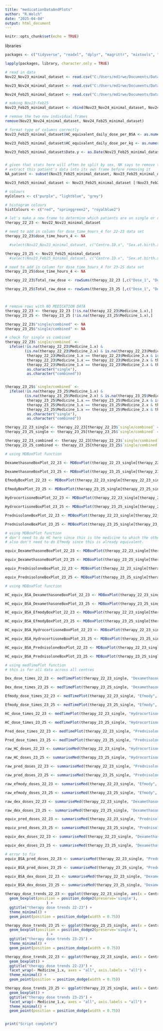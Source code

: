 ```yaml
---
title: "medicationDataAndPlots"
author: "R.Welch"
date: "2025-04-04"
output: html_document
---
```


```r
knitr::opts_chunk$set(echo = TRUE)
```
libraries
```r
packages <- c("tidyverse", "readxl", "dplyr", "magrittr", "mixtools", "emmeans", "readr","data.table", "lubridate", "ggplot2", "skimr", "ggstatsplot","summarytools", "knitr", "here", "ggthemes", "Amelia", "tidyr", "naniar", "stringr", "janitor", "ggbreak", "patchwork", "plotrix", "viridis", "hrbrthemes", "showtext")

lapply(packages, library, character.only = TRUE)
```

```r
# read in data
Nov22_Nov23_minimal_dataset <- read.csv("C:/Users/md1rwe/Documents/Data extractions from I-CAH/Feb 2025/SDM_stats/data/Nov22-Nov23.csv", header=T, na.strings= c("", "NA"))

Nov23_Nov24_minimal_dataset <- read.csv("C:/Users/md1rwe/Documents/Data extractions from I-CAH/Feb 2025/SDM_stats/data/Nov23-Nov24.csv", header=T, na.strings= c("", "NA"))

Nov24_Feb25_minimal_dataset <- read.csv("C:/Users/md1rwe/Documents/Data extractions from I-CAH/Feb 2025/SDM_stats/data/Feb25-Nov24.csv", header=T, na.strings= c("", "NA"))

# making Nov23-Feb25
Nov23_Feb25_minimal_dataset <- rbind(Nov23_Nov24_minimal_dataset, Nov24_Feb25_minimal_dataset)

# remove the two now individual frames
remove(Nov23_Nov24_minimal_dataset, Nov24_Feb25_minimal_dataset)

# format type of columns correctly
Nov23_Feb25_minimal_dataset$HC_equivalent_daily_dose_per_BSA <- as.numeric(Nov23_Feb25_minimal_dataset$HC_equivalent_daily_dose_per_BSA)

Nov23_Feb25_minimal_dataset$HC_equivalent_daily_dose_per_kg <- as.numeric(Nov23_Feb25_minimal_dataset$HC_equivalent_daily_dose_per_kg)

Nov23_Feb25_minimal_dataset$Date.y <- as.Date(Nov23_Feb25_minimal_dataset$Date.y, format = "%d/%m/%Y")


# given that stats here will often be split by sex, NK says to remove the single 'Not Assigned' (add note of this patient's data) to make plots easier to read. They're in the Nov23-Feb25 dataframe
# extract this patient's data into its own frame before removing it
NA_patient <- subset(Nov23_Feb25_minimal_dataset, Nov23_Feb25_minimal_dataset$Sex.at.birth.x == "Not Assigned")

Nov23_Feb25_minimal_dataset <- Nov23_Feb25_minimal_dataset [!Nov23_Feb25_minimal_dataset$Sex.at.birth.x == "Not Assigned",]

# colours
myColours <- c("purple", "lightblue", "grey")

# histogram colours
histColours <- c("red", "springgreen2", "royalblue2")
```

```r
# let's make a new frame to determine which patients are on single or combined therapies:
therapy_22_23 <- Nov22_Nov23_minimal_dataset

# need to add in column for dose_time_hours_4 for 22-23 data set
therapy_22_23$dose_time_hours_4 <- NA

  #select(Nov22_Nov23_minimal_dataset, c("Centre.ID.x", "Sex.at.birth.x", "CO.ID.x",  "Medicine_1.x", "Dose_1", "Standardised.doses_1", "Medicine_2.x", "Dose_2", "Standardised.doses_2", "Medicine_3.x", "Dose_3", "Standardised.doses_3", "Medicine_4.x", "Dose_4", "Standardised.doses_4", "HC_equivalent_daily_dose_1_1"))

therapy_23_25 <- Nov23_Feb25_minimal_dataset
  #select(Nov23_Feb25_minimal_dataset, c("Centre.ID.x", "Sex.at.birth.x", "CO.ID.x", "Medicine_1.x", "Dose_1", "Standardised.doses_1", "Medicine_2.x", "Dose_2", "Standardised.doses_2", "Medicine_3.x", "Dose_3", "Standardised.doses_3", "Medicine_4.x", "Dose_4", "Standardised.doses_4", "HC_equivalent_daily_dose_1_1"))

# need to add in column for dose_time_hours_4 for 23-25 data set
therapy_23_25$dose_time_hours_4 <- NA

therapy_22_23$Total_raw_dose <- rowSums(therapy_22_23 [,c("Dose_1", "Dose_2", "Dose_3", "Dose_4")], na.rm =TRUE)

therapy_23_25$Total_raw_dose <- rowSums(therapy_23_25 [,c("Dose_1", "Dose_2", "Dose_3", "Dose_4")], na.rm =TRUE)



# remove rows with NO MEDICATION DATA
therapy_22_23 <- therapy_22_23 [!is.na(therapy_22_23$Medicine_1.x),]
therapy_23_25 <- therapy_23_25 [!is.na(therapy_23_25$Medicine_1.x),]

therapy_22_23$"single/combined" <- NA
therapy_23_25$"single/combined" <- NA

# check for single vs combined
therapy_22_23$`single/combined` <-
  ifelse(!is.na(therapy_22_23$Medicine_1.x) &
         (is.na(therapy_22_23$Medicine_2.x) & is.na(therapy_22_23$Medicine_3.x) & is.na(therapy_22_23$Medicine_4.x) |
          therapy_22_23$Medicine_1.x == therapy_22_23$Medicine_2.x & is.na(therapy_22_23$Medicine_3.x) & is.na(therapy_22_23$Medicine_4.x) |
          therapy_22_23$Medicine_1.x == therapy_22_23$Medicine_2.x & therapy_22_23$Medicine_1.x == therapy_22_23$Medicine_3.x & is.na(therapy_22_23$Medicine_4.x) |
          therapy_22_23$Medicine_1.x == therapy_22_23$Medicine_2.x & therapy_22_23$Medicine_1.x == therapy_22_23$Medicine_3.x & therapy_22_23$Medicine_1.x == therapy_22_23$Medicine_4.x),
          as.character("single"),
          as.character("combined"))


therapy_23_25$`single/combined` <-
  ifelse(!is.na(therapy_23_25$Medicine_1.x) &
         (is.na(therapy_23_25$Medicine_2.x) & is.na(therapy_23_25$Medicine_3.x) & is.na(therapy_23_25$Medicine_4.x) |
          therapy_23_25$Medicine_1.x == therapy_23_25$Medicine_2.x & is.na(therapy_23_25$Medicine_3.x) & is.na(therapy_23_25$Medicine_4.x) |
          therapy_23_25$Medicine_1.x == therapy_23_25$Medicine_2.x & therapy_23_25$Medicine_1.x == therapy_23_25$Medicine_3.x & is.na(therapy_23_25$Medicine_4.x) |
          therapy_23_25$Medicine_1.x == therapy_23_25$Medicine_2.x & therapy_23_25$Medicine_1.x == therapy_23_25$Medicine_3.x & therapy_23_25$Medicine_1.x == therapy_23_25$Medicine_4.x),
          as.character("single"),
          as.character("combined"))

therapy_22_23_single <- therapy_22_23[therapy_22_23$`single/combined` == "single",]
therapy_23_25_single <- therapy_23_25[therapy_23_25$`single/combined` == "single",]

therapy_22_23_combined <- therapy_22_23[therapy_22_23$`single/combined` == "combined",] 
therapy_23_25_combined <- therapy_23_25[therapy_23_25$`single/combined` == "combined",]
```

```r
# using MDBoxPlot function

DexamethasoneBoxPlot_22_23 <- MDBoxPlot(therapy_22_23_single[therapy_22_23_single$Medicine_1.x == "Dexamethasone",], "Total_raw_dose", "None", "total dose dexamethasone 22-23")

DexamethasoneBoxPlot_23_25 <- MDBoxPlot(therapy_23_25_single[therapy_23_25_single$Medicine_1.x == "Dexamethasone",], "Total_raw_dose", "None", "total dose dexamethasone 23-25")

EfmodyBoxPlot_22_23 <- MDBoxPlot(therapy_22_23_single[therapy_22_23_single$Medicine_1.x == "Efmody",], "Total_raw_dose", "None", "total dose efmody 22-23")

EfmodyBoxPlot_23_25 <- MDBoxPlot(therapy_23_25_single[therapy_23_25_single$Medicine_1.x == "Efmody",], "Total_raw_dose", "None", "total dose efmody 23-25")

HydrocortisoneBoxPlot_22_23 <- MDBoxPlot(therapy_22_23_single[therapy_22_23_single$Medicine_1.x == "Hydrocortisone",], "Total_raw_dose", "None", "total dose hydro 22-23")

HydrocortisoneBoxPlot_23_25 <- MDBoxPlot(therapy_23_25_single[therapy_23_25_single$Medicine_1.x == "Hydrocortisone",], "Total_raw_dose", "None", "total dose hydro 23-25")

PrednisoloneBoxPlot_22_23 <- MDBoxPlot(therapy_22_23_single[therapy_22_23_single$Medicine_1.x == "Prednisolone",], "Total_raw_dose", "None", "total dose prednisolone 22-23")

PrednisoloneBoxPlot_23_25 <- MDBoxPlot(therapy_23_25_single[therapy_23_25_single$Medicine_1.x == "Prednisolone",], "Total_raw_dose", "None", "total dose prednisolone 23-25")
```

```r
# using MDBoxPlot function
# don't need to do HC here since this is the medicine to which the others have been standardised.
# also don't need to do Efmody since this is already equivalent.

equiv_DexamethasoneBoxPlot_22_23 <- MDBoxPlot(therapy_22_23_single[therapy_22_23_single$Medicine_1.x == "Dexamethasone",], "HC_equivalent_daily_dose_1_1", "None", "HC equivalent dose dexamethasone 22-23")

equiv_DexamethasoneBoxPlot_23_25 <- MDBoxPlot(therapy_23_25_single[therapy_23_25_single$Medicine_1.x == "Dexamethasone",], "HC_equivalent_daily_dose_1_1", "None", "HC equivalent dose dexamethasone 23-25")

equiv_PrednisoloneBoxPlot_22_23 <- MDBoxPlot(therapy_22_23_single[therapy_22_23_single$Medicine_1.x == "Prednisolone",], "HC_equivalent_daily_dose_1_1", "None", "HC equivalent dose prednisolone 22-23")

equiv_PrednisoloneBoxPlot_23_25 <- MDBoxPlot(therapy_23_25_single[therapy_23_25_single$Medicine_1.x == "Prednisolone",], "HC_equivalent_daily_dose_1_1", "None", "HC equivalent dose prednisolone 23-25")
```

```r
# using MDBoxPlot function

HC_equiv_BSA_DexamethasoneBoxPlot_22_23 <- MDBoxPlot(therapy_22_23_single[therapy_22_23_single$Medicine_1.x == "Dexamethasone",], "HC_equivalent_daily_dose_per_BSA", "None", "HC equiv per BSA dose dexamethasone 22-23")

HC_equiv_BSA_DexamethasoneBoxPlot_23_25 <- MDBoxPlot(therapy_23_25_single[therapy_23_25_single$Medicine_1.x == "Dexamethasone",], "HC_equivalent_daily_dose_per_BSA", "None", "HC equiv per BSA dose dexamethasone 23-25")

HC_equiv_BSA_EfmodyBoxPlot_22_23 <- MDBoxPlot(therapy_22_23_single[therapy_22_23_single$Medicine_1.x == "Efmody",], "HC_equivalent_daily_dose_per_BSA", "None", "HC equiv per BSA dose efmody 22-23")

HC_equiv_BSA_EfmodyBoxPlot_23_25 <- MDBoxPlot(therapy_23_25_single[therapy_23_25_single$Medicine_1.x == "Efmody",], "HC_equivalent_daily_dose_per_BSA", "None", "HC equiv per BSA dose efmody 23-25")

HC_equiv_BSA_HydrocortisoneBoxPlot_22_23 <- MDBoxPlot(therapy_22_23_single[therapy_22_23_single$Medicine_1.x == "Hydrocortisone",], "HC_equivalent_daily_dose_per_BSA", "SBS", "HC per BSA dose hydro 22-23")

HC_equiv_BSA_HydrocortisoneBoxPlot_23_25 <- MDBoxPlot(therapy_23_25_single[therapy_23_25_single$Medicine_1.x == "Hydrocortisone",], "HC_equivalent_daily_dose_per_BSA", "None", "HC per BSA dose hydro 23-25")

HC_equiv_BSA_PrednisoloneBoxPlot_22_23 <- MDBoxPlot(therapy_22_23_single[therapy_22_23_single$Medicine_1.x == "Prednisolone",], "HC_equivalent_daily_dose_per_BSA", "NTEO", "HC equiv per BSA dose prednisolone 22-23")

HC_equiv_BSA_PrednisoloneBoxPlot_23_25 <- MDBoxPlot(therapy_23_25_single[therapy_23_25_single$Medicine_1.x == "Prednisolone",], "HC_equivalent_daily_dose_per_BSA", "None", "HC equiv per BSA dose prednisolone 23-25")
```


```r
# using medTimePlot function
# this is for all data across all centres

Dex_dose_times_22_23 <- medTimePlot(therapy_22_23_single, "Dexamethasone", "Dexamethasone dose timing (22-23)")

Dex_dose_times_23_25 <- medTimePlot(therapy_23_25_single, "Dexamethasone", "Dexamethasone dose timing (23-25)")

Efmody_dose_times_22_23 <- medTimePlot(therapy_22_23_single, "Efmody", "Efmody dose timing (22-23)")

Efmody_dose_times_23_25 <- medTimePlot(therapy_23_25_single, "Efmody", "Efmody dose timing (23-25)")

HC_dose_times_22_23 <- medTimePlot(therapy_22_23_single, "Hydrocortisone", "HC dose timing (22-23)")

HC_dose_times_23_25 <- medTimePlot(therapy_23_25_single, "Hydrocortisone", "HC dose timing (23-25)")

Pred_dose_times_22_23 <- medTimePlot(therapy_22_23_single, "Prednisolone", "Pred dose timing (22-23)")

Pred_dose_times_23_25 <- medTimePlot(therapy_23_25_single, "Prednisolone", "Pred dose timing (23-35)")
```

```r
raw_HC_doses_22_23 <- summariseMed(therapy_22_23_single, "Hydrocortisone", "raw")

raw_HC_doses_23_25 <- summariseMed(therapy_23_25_single, "Hydrocortisone", "raw")

raw_pred_doses_22_23 <- summariseMed(therapy_22_23_single, "Prednisolone", "raw")

raw_pred_doses_23_25 <- summariseMed(therapy_23_25_single, "Prednisolone", "raw")

raw_efmody_doses_22_23 <- summariseMed(therapy_22_23_single, "Efmody", "raw")

raw_efmody_doses_23_25 <- summariseMed(therapy_23_25_single, "Efmody", "raw")

raw_dex_doses_22_23 <- summariseMed(therapy_22_23_single, "Dexamethasone", "raw")

raw_dex_doses_23_25 <- summariseMed(therapy_23_25_single, "Dexamethasone", "raw")
```

```r
equiv_pred_doses_22_23 <- summariseMed(therapy_22_23_single, "Prednisolone", "equiv")

equiv_pred_doses_23_25 <- summariseMed(therapy_23_25_single, "Prednisolone", "equiv")

equiv_dex_doses_22_23 <- summariseMed(therapy_22_23_single, "Dexamethasone", "equiv")

equiv_dex_doses_23_25 <- summariseMed(therapy_23_25_single, "Dexamethasone", "equiv")
```

```r
# error to fix
equiv_BSA_pred_doses_22_23 <- summariseMed(therapy_22_23_single, "Prednisolone", "BSA")

equiv_BSA_pred_doses_23_25 <- summariseMed(therapy_23_25_single, "Prednisolone", "BSA")

equiv_BSA_dex_doses_22_23 <- summariseMed(therapy_22_23_single, "Dexamethasone", "BSA")

equiv_BSA_dex_doses_23_25 <- summariseMed(therapy_23_25_single, "Dexamethasone", "BSA")
```



```r
therapy_dose_trends_22_23 <- ggplot(therapy_22_23_single, aes(x = Centre.ID.x, y = HC_equivalent_daily_dose_1_1, fill = Medicine_1.x)) +
  geom_boxplot(position = position_dodge2(preserve='single'),
                   ) +
  ggtitle("therapy dose trends 22-23") +
  theme_minimal() +
  geom_point(position = position_dodge(width = 0.75))

therapy_dose_trends_23_25 <- ggplot(therapy_23_25_single, aes(x = Centre.ID.x, y = HC_equivalent_daily_dose_1_1, fill = Medicine_1.x)) +
  geom_boxplot(position = position_dodge2(preserve='single'),
                   ) +
  ggtitle("therapy dose trends 23-25") +
  theme_minimal() +
  geom_point(position = position_dodge(width = 0.75))
```


```r
therapy_dose_trends_22_23 <- ggplot(therapy_22_23_single, aes(x = Centre.ID.x, y = HC_equivalent_daily_dose_1_1, fill = Medicine_1.x)) +
  geom_boxplot() +
  ggtitle("therapy dose trends 22-23") +
  facet_wrap(~ Medicine_1.x, axes = "all", axis.labels = "all") +
  theme_minimal() +
  geom_point(position = position_dodge(width = 0.75))

therapy_dose_trends_23_25 <- ggplot(therapy_23_25_single, aes(x = Centre.ID.x, y = HC_equivalent_daily_dose_1_1, fill = Medicine_1.x)) +
  geom_boxplot() +
  ggtitle("therapy dose trends 23-25") +
  facet_wrap(~ Medicine_1.x, axes = "all", axis.labels = "all") +
  theme_minimal() +
  geom_point(position = position_dodge(width = 0.75))
```

```r


```

```r
print("Script complete")

```